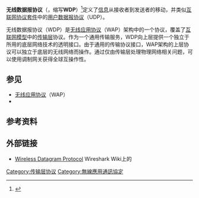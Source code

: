 {{NoteTA
|G1=IT
}}
'''无线数据报协议'''（{{lang|en|Wireless Datagram Protocol}}，缩写'''WDP'''）<ref>{{Cite web|url=http://technical.openmobilealliance.org/tech/affiliates/wap/wap-259-wdp-20010614-a.pdf|title=Wireless Datagram Protocol|date=2001-06-14|publisher=Wireless Application Forum|access-date=2017-02-07|archive-url=https://web.archive.org/web/20130522125232/http://technical.openmobilealliance.org/tech/affiliates/wap/wap-259-wdp-20010614-a.pdf|archive-date=2013-05-22|dead-url=yes}}</ref>定义了[[信息|信息]]从接收者到发送者的移动，并类似[[TCP/IP协议族|互联网协议套件]]中的[[用户数据报协议|用户数据报协议]]（UDP）。

无线数据报协议（WDP）是[[无线应用协议|无线应用协议]]（WAP）架构中的一个协议，覆盖了[[OSI模型|互联网模型]]中的[[传输层|传输层]]协议。作为一个通用传输服务，WDP向上层提供一个独立于所用的底层网络技术的透明接口。由于通用的传输协议接口，WAP架构的上层协议可以独立于底层的无线网络而操作。通过仅由传输层处理物理网络相关问题，可以使用调制网关获得全球互操作性。

== 参见 ==
* [[无线应用协议|无线应用协议]]（WAP）
* {{tsl|en|Wireless transaction protocol|无线事务协议}}

== 参考资料 ==
{{reflist}}

== 外部链接 ==
* [https://wiki.wireshark.org/Wireless_Datagram_Protocol Wireless Datagram Protocol] {{Wayback|url=https://wiki.wireshark.org/Wireless_Datagram_Protocol |date=20170718062556 }} Wireshark Wiki上的

[[Category:传输层协议|Category:传输层协议]]
[[Category:無線應用通訊協定|Category:無線應用通訊協定]]

{{電信小作品}}